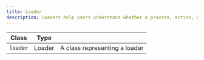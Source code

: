 ```yaml
---
title: Loader
description: Loaders help users understand whether a process, action, or data has been triggered.
---
```


| Class            | Type    |                                                 |
| ---------------- | ------- | ----------------------------------------------- |
| `loader`         | Loader  | A class representing a loader                   |

<Preview center>
  <div class="loader"></div>
</Preview>
